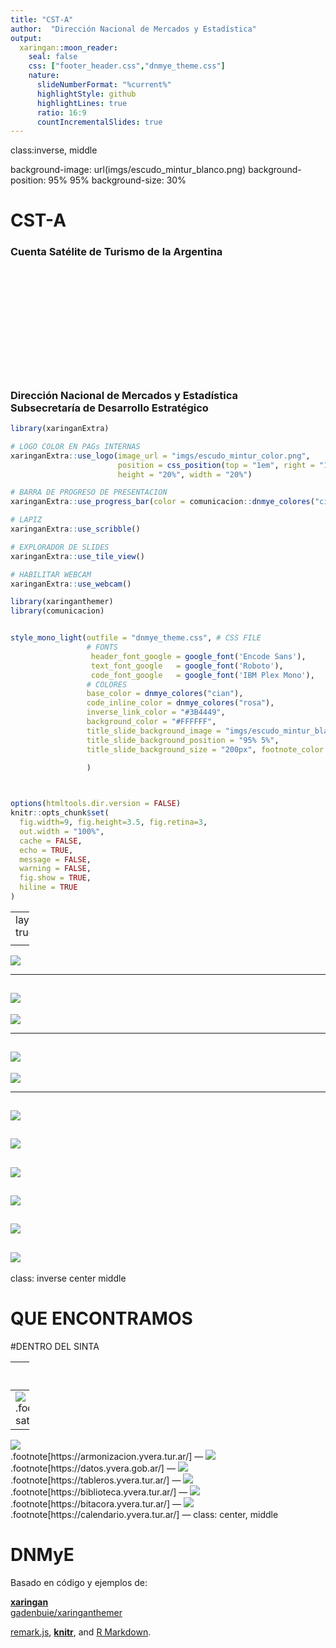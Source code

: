 ```yaml
---
title: "CST-A"
author:  "Dirección Nacional de Mercados y Estadística"
output:
  xaringan::moon_reader:
    seal: false
    css: ["footer_header.css","dnmye_theme.css"]
    nature:
      slideNumberFormat: "%current%"
      highlightStyle: github
      highlightLines: true
      ratio: 16:9
      countIncrementalSlides: true
---
```


class:inverse, middle

background-image: url(imgs/escudo_mintur_blanco.png)
background-position: 95% 95%
background-size: 30%

# CST-A
### Cuenta Satélite de Turismo de la Argentina

<br>
<br>
<br>
<br>
<br>
<br>
<br>
<br>
<br>
<br>

### Dirección Nacional de Mercados y Estadística<br>Subsecretaría de Desarrollo Estratégico








```r
library(xaringanExtra)

# LOGO COLOR EN PAGs INTERNAS
xaringanExtra::use_logo(image_url = "imgs/escudo_mintur_color.png", 
                        position = css_position(top = "1em", right = "1em"), 
                        height = "20%", width = "20%")

# BARRA DE PROGRESO DE PRESENTACION
xaringanExtra::use_progress_bar(color = comunicacion::dnmye_colores("cian"))

# LAPIZ 
xaringanExtra::use_scribble()

# EXPLORADOR DE SLIDES
xaringanExtra::use_tile_view()

# HABILITAR WEBCAM
xaringanExtra::use_webcam()


```




```r

library(xaringanthemer)
library(comunicacion)


style_mono_light(outfile = "dnmye_theme.css", # CSS FILE
                 # FONTS
                  header_font_google = google_font('Encode Sans'),
                  text_font_google   = google_font('Roboto'),
                  code_font_google   = google_font('IBM Plex Mono'),
                 # COLORES 
                 base_color = dnmye_colores("cian"),
                 code_inline_color = dnmye_colores("rosa"), 
                 inverse_link_color = "#3B4449",
                 background_color = "#FFFFFF",
                 title_slide_background_image = "imgs/escudo_mintur_blanco.png", 
                 title_slide_background_position = "95% 5%", 
                 title_slide_background_size = "200px", footnote_color = "#3B4449", link_color = "3B4449",text_slide_number_font_size = "16px"
                  
                 )




```




```r
options(htmltools.dir.version = FALSE)
knitr::opts_chunk$set(
  fig.width=9, fig.height=3.5, fig.retina=3,
  out.width = "100%",
  cache = FALSE,
  echo = TRUE,
  message = FALSE, 
  warning = FALSE,
  fig.show = TRUE,
  hiline = TRUE
)
```

---
layout: true

<div class="my-footer"><span>DIRECCIÓN NACIONAL DE MERCADOS Y ESTADÍSTICA <a href="https://yvera.tur.ar/sinta"> - <b>www.yvera.tur.ar/sinta</a></b></span></div> 

---

![](imgs/CST-A-000.png)

---

![](imgs/CST-A-01.png)
---

![](imgs/CST-A-02.png)

---

![](imgs/CST-A-03.png)
---

![](imgs/CST-A-04.png)

---

![](imgs/CST-A-05.png)
---

![](imgs/CST-A-06.png)
---

![](imgs/CST-A-07.png)
---

![](imgs/CST-A-08.png)
---

![](imgs/CST-A-09.png)
---

![](imgs/CST-A-10.png)
---

class: inverse center middle

# QUE ENCONTRAMOS 
#DENTRO DEL SINTA


---
![](imgs/sinta1.png)
<br>
.footnote[https://www.yvera.tur.ar/sinta/informe]
---
![](imgs/sinta2.png)
<br>
.footnote[https://www.yvera.tur.ar/sinta/informe/info/cuenta-satelite-de-turismo]
---
![](imgs/sinta3.png)
<br>
.footnote[https://armonizacion.yvera.tur.ar/]
---
![](imgs/sinta4.png)
<br>
.footnote[https://datos.yvera.gob.ar/]
---
![](imgs/sinta5.png)
<br>
.footnote[https://tableros.yvera.tur.ar/]
---
![](imgs/sinta6.png)
<br>
.footnote[https://biblioteca.yvera.tur.ar/]
---
![](imgs/sinta7.png)
<br>
.footnote[https://bitacora.yvera.tur.ar/]
---
![](imgs/sinta8.png)
<br>
.footnote[https://calendario.yvera.tur.ar/]
---
class:  center, middle

# DNMyE

Basado en código y ejemplos de:

[**xaringan**](https://github.com/yihui/xaringan)<br>
[gadenbuie/xaringanthemer](https://github.com/gadenbuie/xaringanthemer)

[remark.js](https://remarkjs.com), [**knitr**](http://yihui.name/knitr), and [R Markdown](https://rmarkdown.rstudio.com).
